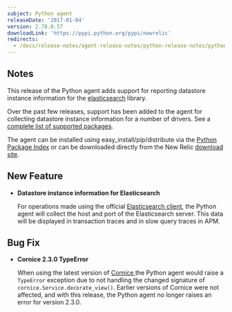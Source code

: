 ```yaml
---
subject: Python agent
releaseDate: '2017-01-04'
version: 2.78.0.57
downloadLink: 'https://pypi.python.org/pypi/newrelic'
redirects:
  - /docs/release-notes/agent-release-notes/python-release-notes/python-agent-278056
---
```


## Notes

This release of the Python agent adds support for reporting datastore instance information for the [elasticsearch](https://pypi.python.org/pypi/elasticsearch) library.

Over the past few releases, support has been added to the agent for collecting datastore instance information for a number of drivers. See a [complete list of supported packages](https://docs.newrelic.com/docs/apm/applications-menu/features/analyze-database-instance-level-performance-issues#python-compatibility).

The agent can be installed using easy_install/pip/distribute via the [Python Package Index](https://pypi.python.org/pypi/newrelic) or can be downloaded directly from the New Relic [download site](https://download.newrelic.com/python_agent/release/).

## New Feature

* **Datastore instance information for <DNT>Elasticsearch<DNT>**

  For operations made using the official [Elasticsearch client](https://pypi.python.org/pypi/elasticsearch), the Python agent will collect the host and port of the <DNT>Elasticsearch<DNT> server. This data will be displayed in transaction traces and in slow query traces in APM.

## Bug Fix

* **Cornice 2.3.0 TypeError**

  When using the latest version of [Cornice](https://pypi.python.org/pypi/cornice),the Python agent would raise a `TypeError` exception due to not handling the changed signature of `cornice.Service.decorate_view()`. Earlier versions of Cornice were not affected, and with this release, the Python agent no longer raises an error for version 2.3.0.

